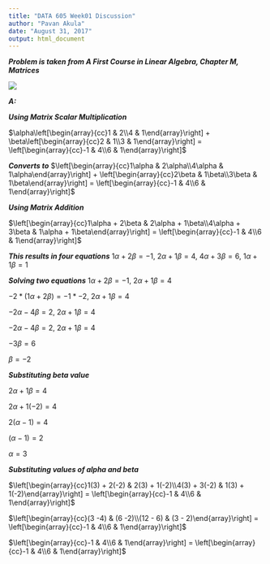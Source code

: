 ---
title: "DATA 605 Week01 Discussion"
author: "Pavan Akula"
date: "August 31, 2017"
output: html_document
---

**_Problem is taken from A First Course in Linear Algebra, Chapter M, Matrices_**

![](image1.png)

**_A:_**

**_Using Matrix Scalar Multiplication_**

$\alpha\left[\begin{array}{cc}1 & 2\\4 & 1\end{array}\right] + \beta\left[\begin{array}{cc}2 & 1\\3 & 1\end{array}\right] = \left[\begin{array}{cc}-1 & 4\\6 & 1\end{array}\right]$

**_Converts to_**
$\left[\begin{array}{cc}1\alpha & 2\alpha\\4\alpha & 1\alpha\end{array}\right] + \left[\begin{array}{cc}2\beta & 1\beta\\3\beta & 1\beta\end{array}\right] = \left[\begin{array}{cc}-1 & 4\\6 & 1\end{array}\right]$

**_Using Matrix Addition_**

$\left[\begin{array}{cc}1\alpha + 2\beta & 2\alpha + 1\beta\\4\alpha + 3\beta & 1\alpha + 1\beta\end{array}\right]  = \left[\begin{array}{cc}-1 & 4\\6 & 1\end{array}\right]$

**_This results in four equations_**
$1\alpha + 2\beta = -1$, $2\alpha + 1\beta = 4$, $4\alpha + 3\beta = 6$, $1\alpha + 1\beta = 1$

**_Solving two equations_**
$1\alpha + 2\beta = -1$, $2\alpha + 1\beta = 4$

$-2*(1\alpha + 2\beta) = -1 * -2$, $2\alpha + 1\beta = 4$

$-2\alpha - 4\beta = 2$, $2\alpha + 1\beta = 4$

$-2\alpha - 4\beta = 2$, $2\alpha + 1\beta = 4$

$-3\beta = 6$

$\beta = -2$

**_Substituting beta value_**

$2\alpha + 1\beta = 4$

$2\alpha + 1(-2) = 4$

$2(\alpha - 1) = 4$

$(\alpha - 1) = 2$

$\alpha = 3$

**_Substituting values of alpha and beta_**

$\left[\begin{array}{cc}1(3) + 2(-2) & 2(3) + 1(-2)\\4(3) + 3(-2) & 1(3) + 1(-2)\end{array}\right]  = \left[\begin{array}{cc}-1 & 4\\6 & 1\end{array}\right]$

$\left[\begin{array}{cc}(3 -4) & (6 -2)\\(12 - 6) & (3 - 2)\end{array}\right]  = \left[\begin{array}{cc}-1 & 4\\6 & 1\end{array}\right]$

$\left[\begin{array}{cc}-1 & 4\\6 & 1\end{array}\right]  = \left[\begin{array}{cc}-1 & 4\\6 & 1\end{array}\right]$
